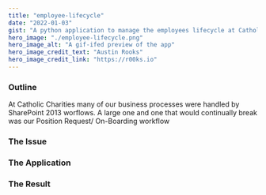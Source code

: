 ```yaml
---
title: "employee-lifecycle"
date: "2022-01-03"
gist: "A python application to manage the employees lifecycle at Catholic Charities."
hero_image: "./employee-lifecycle.png"
hero_image_alt: "A gif-ifed preview of the app"
hero_image_credit_text: "Austin Rooks"
hero_image_credit_link: "https://r00ks.io"
---
```


### Outline
At Catholic Charities many of our business processes were handled by SharePoint 2013 worflows. A large one and one that 
would continually break was our Position Request/ On-Boarding workflow

### The Issue

### The Application

### The Result